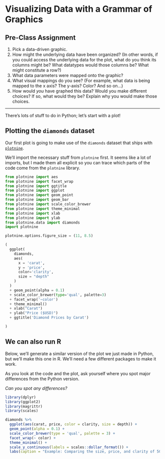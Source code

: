 # Visualizing Data with a Grammar of Graphics

## Pre-Class Assignment

1.  Pick a data-driven graphic.
2.  How might the underlying data have been organized? (In other words, if you could access the underlying data for the plot, what do you think its columns might be? What datatypes would those columns be? What might constitute a row?)
3.  What data parameters were mapped onto the graphic?
4.  What visual mappings do you see? (For example, what data is being mapped to the x axis? The y-axis? Color? And so on...)
5.  How would *you* have graphed this data? Would you make different choices? If so, what would they be? Explain why you would make those choices.

------------------------------------------------------------------------

There's lots of stuff to do in Python; let's start with a plot!

## Plotting the `diamonds` dataset

Our first plot is going to make use of the `diamonds` dataset that ships with [`plotnine`](https://github.com/has2k1/plotnine).

We'll import the necessary stuff from `plotnine` first.
It seems like a lot of imports, but I made them all explicit so you can trace which parts of the code come from the `plotnine` library.

```python

from plotnine import aes
from plotnine import facet_wrap
from plotnine import ggtitle
from plotnine import ggplot
from plotnine import geom_point
from plotnine import geom_bar
from plotnine import scale_color_brewer
from plotnine import theme_minimal
from plotnine import xlab
from plotnine import ylab
from plotnine.data import diamonds
import plotnine

plotnine.options.figure_size = (11, 8.5)

(
  ggplot(
    diamonds,
    aes(
      x = 'carat',
      y = 'price',
      color='clarity',
      size = "depth"
    )
  )
  + geom_point(alpha = 0.1)
  + scale_color_brewer(type='qual', palette=3)
  + facet_wrap('~color')
  + theme_minimal()
  + xlab("Carat")
  + ylab("Price ($USD)")
  + ggtitle('Diamond Prices by Carat')

)
```

## We can also run R

Below, we'll generate a similar version of the plot we just made in Python, but we'll make this one in R.
We'll need a few different packages to make it work.

As you look at the code and the plot, ask yourself where you spot major differences from the Python version.

*Can you spot any differences?*

```r
library(dplyr)
library(ggplot2)
library(magrittr)
library(scales)

diamonds %>%
  ggplot(aes(carat, price, color = clarity, size = depth)) +
  geom_point(alpha = 0.1) +
  scale_color_brewer(type = 'qual', palette = 3) +
  facet_wrap(~ color) +
  theme_minimal() +
  scale_y_continuous(labels = scales::dollar_format()) +
  labs(caption = "Example: Comparing the size, price, and clarity of 50,000 diamonds")
```
